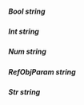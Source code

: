 ##### **Bool** string

##### **Int** string

##### **Num** string

##### **RefObjParam** string

##### **Str** string

